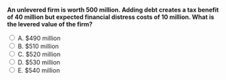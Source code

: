 ::: {.question-block}

<form onsubmit="event.preventDefault(); checkAnswer('module9_mcq_q72')" data-correct-answer="D">
<strong style="display: block;">An unlevered firm is worth 500 million. Adding debt creates a tax benefit of 40 million but expected financial distress costs of 10 million. What is the levered value of the firm?</strong>

<label><input type="radio" name="module9_mcq_q72" value="A"> A. $490 million</label><br>
<label><input type="radio" name="module9_mcq_q72" value="B"> B. $510 million</label><br>
<label><input type="radio" name="module9_mcq_q72" value="C"> C. $520 million</label><br>
<label><input type="radio" name="module9_mcq_q72" value="D"> D. $530 million</label><br>
<label><input type="radio" name="module9_mcq_q72" value="E"> E. $540 million</label><br>
</form>

<div id="feedback-module9_mcq_q72" class="feedback" data-status="" style="display:none;">
✅ D is correct. Levered value = 500 + 40 − 10 = $530 million.
</div>

:::
